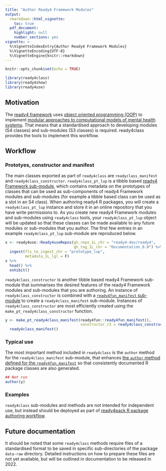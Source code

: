 ---
title: "Author Ready4 Framework Modules"
output: 
  rmarkdown::html_vignette:
    toc: true
  pdf_document:
    highlight: null
    number_sections: yes
vignette: >
  %\VignetteIndexEntry{Author Ready4 Framework Modules}
  %\VignetteEncoding{UTF-8}
  %\VignetteEngine{knitr::rmarkdown}
---
```{r echo = F}
knitr::opts_chunk$set(echo = TRUE)
```
```{r results='hide', message=FALSE}
library(ready4class)
library(ready4show)
library(ready4use)
```

## Motivation

The [ready4 framework](https://www.ready4-dev.com/) uses [object oriented programming (OOP)](https://ready4-dev.github.io/ready4/articles/V_03.html) to implement [modular approaches to computational models of mental health systems](https://ready4-dev.github.io/ready4/articles/V_01.html). That means that a standardised approach to developing modules (S4 classes) and sub-modules (S3 classes) is required. ready4class provides the tools to implement this workflow.

## Workflow

### Prototyes, constructor and manifest
The main classes exported as part of `ready4class` are `readyclass_manifest` and `ready4class_constructor`. 
`ready4class_pt_lup` is a tibble based [ready4 Framework sub-module](https://ready4-dev.github.io/ready4/articles/V_01.html), which contains metadata on the prototypes of classes that can be used as sub-components of ready4 Framework modules and sub-modules (for example a tibble based class can be used as a slot in an S4 class). When authoring ready4 R packages, you will create a `ready4class_pt_lup` instance and store it in an online repository that you have write permissions to. As you create new ready4 Framework modules and sub-modules using `ready4class` tools, your `ready4class_pt_lup` object will be updated so that these classes can be made available to any future modules or sub-modules that you author. The first few entries in an example `ready4class_pt_lup` sub-module are reproduced below.

```{r ptlup, tab.cap='Class Prototypes Lookup Table', tab.id = 'ptlup', results = "asis"}
x <- ready4use::Ready4useRepos(gh_repo_1L_chr = "ready4-dev/ready4",
                               gh_tag_1L_chr = "Documentation_0.0") %>%
  ingest(fls_to_ingest_chr = "prototype_lup",
         metadata_1L_lgl = F) 
x %>%
  head() %>%
  exhibit()
```

`ready4class_constructor` is another tibble based ready4 Framework sub-module that summarises the desired features of the ready4 Framework modules and sub-modules that you are authoring. An instance of `ready4class_constructor` is combined with a [`ready4fun_manifest` sub-module](https://ready4-dev.github.io/ready4fun/articles/V_01.html) to create a `ready4class_manifest` sub-module. Instances of `ready4class_constructor` are most efficiently created using the `make_pt_ready4class_constructor` function.

```{r warning=FALSE}
y <- make_pt_ready4class_manifest(ready4fun::ready4fun_manifest(),
                                  constructor_r3 = ready4class_constructor()) %>%
  ready4class_manifest()
```

### Typical use
The most important method included in `ready4class` is the `author` method for the `ready4class_manifest` sub-module, that enhances [the `author` method defined for the `ready4fun_manifest`](https://ready4-dev.github.io/ready4fun/articles/V_01.html) so that consistently documented R package classes are also generated.

```{r eval = F}
## Not run
author(y)
```

### Examples
`ready4class` sub-modules and methods are not intended for independent use, but instead should be deployed as part of [ready4pack R package authoring workflow](https://ready4-dev.github.io/ready4pack/articles/V_01.html).

## Future documentation

It should be noted that some `ready4class` methods require files of a standardised format to be saved in specific sub-directories of the package `data-raw` directory. Detailed instructions on how to prepare these files are not yet available, but will be outlined in documentation to be released in 2022.
